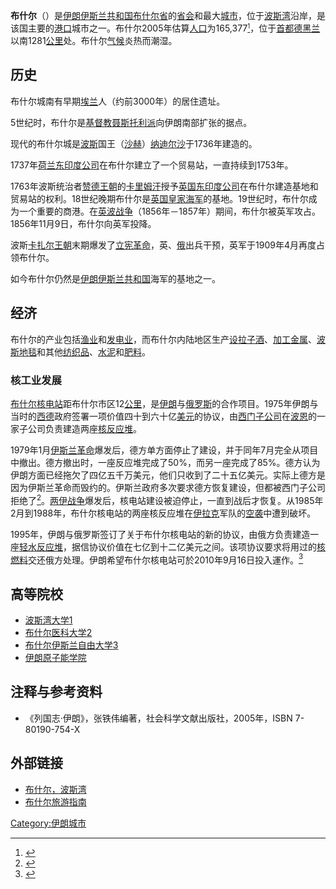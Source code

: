 {{noteTA
|T=zh-hans:布什尔;zh-hant:布什爾
|1=zh-hans:布什尔;zh-hant:布什爾
}}
{{Infobox settlement
  |official_name          =  布什尔
  |native_name            =  {{lang|fa|بوشهر}}
  |nickname               =
  |former_name            =
  |province_name          = 
  |motto                  =
  |image_skyline          = Bushehr_Barry_Kent.JPG
  |imagesize              =
  |image_caption          = 布什尔的[[波斯湾|波斯湾]]海岸
  |image_flag             =
  |image_seal             =
  |image_map              =
  |mapsize                =
  |map_caption            =
  |pushpin_map            = Iran <!-- the name of a location map as per http://en.wikipedia.org/wiki/Template:Location_map -->
  |pushpin_label_position = <!-- the position of the pushpin label: left, right, top, bottom, none -->
  |pushpin_map_caption    =
  |pushpin_mapsize        =
  |subdivision_type       =[[国家列表|国家]]
  |subdivision_name       ={{IRN}}
  |subdivision_type1      =[[伊朗省份|省份]]
  |subdivision_name1      =[[布什尔省|布什尔省]]
  |subdivision_type2      =县
  |subdivision_name2      =[[布什尔县|布什尔县]]
  |leader_title           =
  |leader_name            =
  |established_title      =
  |established_date       =
  |area_magnitude         =
  |area_total_km2             =
  |area_total_sq_mi        =
  |area_land_km2              =
  |area_land_sq_mi         =
  |area_water_km2             =
  |area_water_sq_mi        =
  |area_water_percent     =
  |area_urban_km2             =
  |area_urban_sq_mi        =
  |area_metro_km2             =
  |area_metro_sq_mi        =
  |population_total       = 165377
  |population_as_of       = 2005
  |population_note        =
  |population_metro       =
  |population_urban       =
  |population_density_km2     =
  |population_density_sq_mi =
  |timezone               = [[伊朗标准时间|IRST]]
  |utc_offset             = +3:30
  |timezone_DST           = 
  |utc_offset_DST         = 
  |latd = 28 | latm = 59  | lats = | latNS = N
  |longd = 50 | longm = 49 | longs =  | longEW = E
  |elevation_m              =
  |elevation_ft           =
  |website                =
  |footnotes              =
}}
'''布什尔'''（{{lang-fa|'''بوشهر'''}}）是[[伊朗伊斯兰共和国|伊朗伊斯兰共和国]][[布什尔省|布什尔省]]的[[首府|省会]]和最大[[城市|城市]]，位于[[波斯湾|波斯湾]]沿岸，是该国主要的[[港口|港口]]城市之一。布什尔2005年估算[[人口|人口]]为165,377<small><ref>{{cite web |url=http://www.mongabay.com/igapo/2005_world_city_populations/Iran.html |title=伊朗城市：2005年估算人口 |publisher=Mongabay.com |date= |accessdate=2008-12-09 |archive-date=2012-08-13 |archive-url=https://www.webcitation.org/69skcZCru?url=http://www.mongabay.com/igapo/2005_world_city_populations/Iran.html |dead-url=no }}</ref></small>，位于[[首都|首都]][[德黑兰|德黑兰]]以南1281[[公里|公里]]处。布什尔[[气候|气候]]炎热而潮湿。

== 历史 ==
布什尔城南有早期[[埃兰|埃兰]]人（约前3000年）的居住遗址。

5世纪时，布什尔是[[基督教|基督教]][[聂斯托利派|聂斯托利派]]向伊朗南部扩张的据点。

现代的布什尔城是[[波斯|波斯]]国王（[[沙赫|沙赫]]）[[纳迪尔沙|纳迪尔沙]]于1736年建造的。

1737年[[荷兰东印度公司|荷兰东印度公司]]在布什尔建立了一个贸易站，一直持续到1753年。

1763年波斯统治者[[赞德王朝|赞德王朝]]的[[卡里姆汗|卡里姆汗]]授予[[英国东印度公司|英国东印度公司]]在布什尔建造基地和贸易站的权利。18世纪晚期布什尔是[[英国|英国]][[英国皇家海军|皇家海军]]的基地。19世纪时，布什尔成为一个重要的商港。在[[英波战争|英波战争]]（1856年－1857年）期间，布什尔被英军攻占。1856年11月9日，布什尔向英军投降。

波斯[[卡扎尔王朝|卡扎尔王朝]]末期爆发了[[波斯立宪革命|立宪革命]]，英、[[俄罗斯帝国|俄]]出兵干预，英军于1909年4月再度占领布什尔。

如今布什尔仍然是[[伊朗伊斯兰共和国|伊朗伊斯兰共和国]]海军的基地之一。

== 经济 ==
布什尔的产业包括[[渔业|渔业]]和[[发电站|发电业]]，而布什尔内陆地区生产[[设拉子酒|设拉子酒]]、[[金属加工|加工金属]]、[[波斯地毯|波斯地毯]]和其他[[纺织品|纺织品]]、[[水泥|水泥]]和[[肥料|肥料]]。

=== 核工业发展 ===
{{main|布什尔核电站}}
[[布什尔核电站|布什尔核电站]]距布什尔市区12[[公里|公里]]，是[[伊朗|伊朗]]与[[俄罗斯|俄罗斯]]的合作项目。1975年伊朗与当时的[[西德|西德]]政府签署一项价值四十到六十亿[[美元|美元]]的协议，由[[西门子公司|西门子公司]]在[[波恩|波恩]]的一家子公司负责建造两座[[核反应堆|核反应堆]]。

1979年1月[[伊朗伊斯兰革命|伊斯兰革命]]爆发后，德方单方面停止了建设，并于同年7月完全从项目中撤出。德方撤出时，一座反应堆完成了50%，而另一座完成了85%。德方认为伊朗方面已经拖欠了四亿五千万美元，他们只收到了二十五亿美元。实际上德方是因为伊斯兰革命而毁约的。伊斯兰政府多次要求德方恢复建设，但都被西门子公司拒绝了<ref>{{Cite web |url=http://www.cnki.com.cn/Article/CJFDTotal-GWHW199107051.htm |title=德国中断同伊朗的核合作 |access-date=2009-08-29 |archive-date=2019-09-14 |archive-url=https://web.archive.org/web/20190914192108/http://www.cnki.com.cn/Article/CJFDTotal-GWHW199107051.htm |dead-url=no }}</ref>。[[两伊战争|两伊战争]]爆发后，核电站建设被迫停止，一直到战后才恢复。从1985年2月到1988年，布什尔核电站的两座核反应堆在[[伊拉克|伊拉克]]军队的[[空袭|空袭]]中遭到破坏。

1995年，伊朗与俄罗斯签订了关于布什尔核电站的新的协议，由俄方负责建造一座[[轻水反应堆|轻水反应堆]]，据信协议价值在七亿到十二亿美元之间。该项协议要求将用过的[[核燃料|核燃料]]交还俄方处理。伊朗希望布什尔核电站可於2010年9月16日投入運作。<ref>{{cite web |url=http://www.isna.ir/ISNA/NewsView.aspx?ID=News-1592945&Lang=E |title=Iran hopes Bushehr N-plant be operated on sept 16 |publisher=ISNA |date= |accessdate=2010-08-14 }}{{dead link|date=2017年12月 |bot=InternetArchiveBot |fix-attempted=yes }}</ref>

== 高等院校 ==
* [[波斯湾大学|波斯湾大学]][http://www.pgu.ac.ir] {{Wayback|url=http://www.pgu.ac.ir/ |date=20180809010247 }}
* [[布什尔医科大学|布什尔医科大学]][http://www.bpums.ac.ir/] {{Wayback|url=http://www.bpums.ac.ir/ |date=20150215154942 }}
* [[布什尔伊斯兰自由大学|布什尔伊斯兰自由大学]][http://www.iaubushehr.ac.ir/] {{Wayback|url=http://www.iaubushehr.ac.ir/ |date=20180501173214 }}
* [[伊朗原子能学院|伊朗原子能学院]]

== 注释与参考资料 ==
{{Wikisource1911Enc|Bushire|布什尔}}
<references/>
* 《列国志·伊朗》，张铁伟编著，社会科学文献出版社，2005年，ISBN 7-80190-754-X

== 外部链接 ==
{{commonscat|Bushehr}}
* [https://web.archive.org/web/20051225025649/http://www.thepersiangulf.org/cities/bushehr.html 布什尔，波斯湾]
* [https://web.archive.org/web/20081002204932/http://digitalspirit.blogspot.com/2007/11/history-of-bushehr-bushehr-is-port.html 布什尔旅游指南]

{{Authority control}}
[[Category:伊朗城市|Category:伊朗城市]]